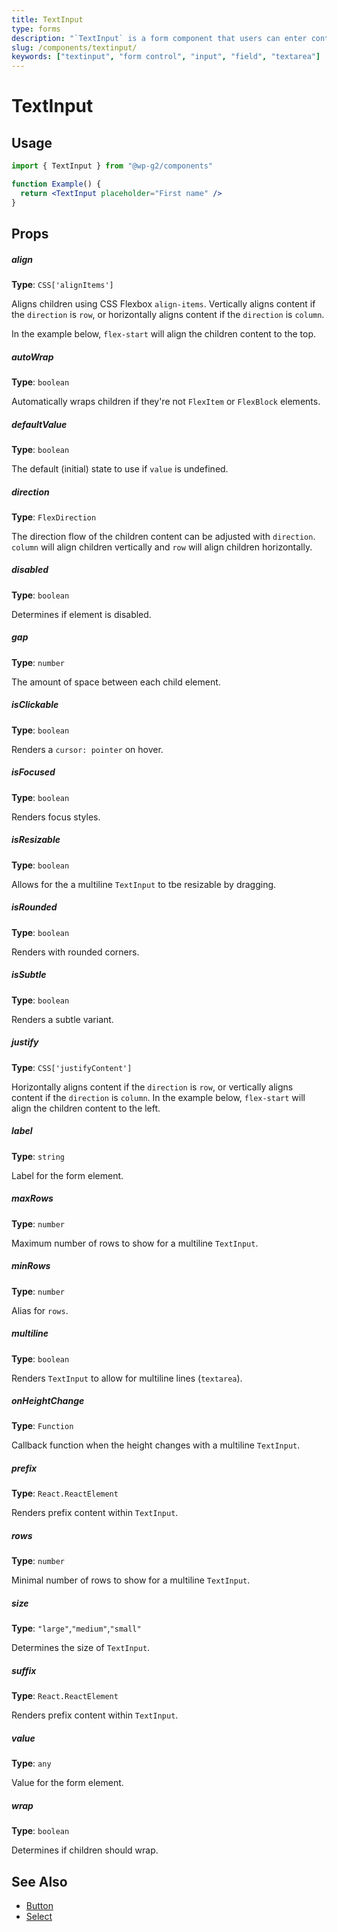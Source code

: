 ```yaml
---
title: TextInput
type: forms
description: "`TextInput` is a form component that users can enter content into."
slug: /components/textinput/
keywords: ["textinput", "form control", "input", "field", "textarea"]
---
```


# TextInput

<!-- props -->
<!-- Automatically Generated -->

## Usage

```jsx live
import { TextInput } from "@wp-g2/components"

function Example() {
  return <TextInput placeholder="First name" />
}
```

## Props

##### align

**Type**: `CSS['alignItems']`

Aligns children using CSS Flexbox `align-items`. Vertically aligns content if the `direction` is `row`, or horizontally aligns content if the `direction` is `column`.

In the example below, `flex-start` will align the children content to the top.

##### autoWrap

**Type**: `boolean`

Automatically wraps children if they're not `FlexItem` or `FlexBlock` elements.

##### defaultValue

**Type**: `boolean`

The default (initial) state to use if `value` is undefined.

##### direction

**Type**: `FlexDirection`

The direction flow of the children content can be adjusted with `direction`. `column` will align children vertically and `row` will align children horizontally.

##### disabled

**Type**: `boolean`

Determines if element is disabled.

##### gap

**Type**: `number`

The amount of space between each child element.

##### isClickable

**Type**: `boolean`

Renders a `cursor: pointer` on hover.

##### isFocused

**Type**: `boolean`

Renders focus styles.

##### isResizable

**Type**: `boolean`

Allows for the a multiline `TextInput` to tbe resizable by dragging.

##### isRounded

**Type**: `boolean`

Renders with rounded corners.

##### isSubtle

**Type**: `boolean`

Renders a subtle variant.

##### justify

**Type**: `CSS['justifyContent']`

Horizontally aligns content if the `direction` is `row`, or vertically aligns content if the `direction` is `column`.
In the example below, `flex-start` will align the children content to the left.

##### label

**Type**: `string`

Label for the form element.

##### maxRows

**Type**: `number`

Maximum number of rows to show for a multiline `TextInput`.

##### minRows

**Type**: `number`

Alias for `rows`.

##### multiline

**Type**: `boolean`

Renders `TextInput` to allow for multiline lines (`textarea`).

##### onHeightChange

**Type**: `Function`

Callback function when the height changes with a multiline `TextInput`.

##### prefix

**Type**: `React.ReactElement`

Renders prefix content within `TextInput`.

##### rows

**Type**: `number`

Minimal number of rows to show for a multiline `TextInput`.

##### size

**Type**: `"large"`,`"medium"`,`"small"`

Determines the size of `TextInput`.

##### suffix

**Type**: `React.ReactElement`

Renders prefix content within `TextInput`.

##### value

**Type**: `any`

Value for the form element.

##### wrap

**Type**: `boolean`

Determines if children should wrap.

<!-- /Automatically Generated -->
<!-- /props -->

## See Also

- [Button](/components/button/)
- [Select](/components/select/)
